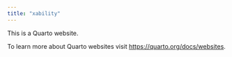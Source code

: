 ```yaml
---
title: "xability"
---
```


This is a Quarto website.

To learn more about Quarto websites visit <https://quarto.org/docs/websites>.
